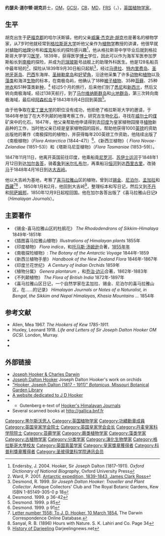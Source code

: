 {{Infobox Scientist
|name              = 约瑟夫·道尔顿·胡克
| image            = Sir Joseph Dalton Hooker.jpg 
| image_size       = 230px
| birth_date       = {{birth date|df=yes|1817|6|30}}
| birth_place      = {{UK}}[[萨福克郡|萨福克郡]][[黑尔斯沃思|黑尔斯沃思]]
| death_date       = {{death date and age|1911|12|10|1817|6|30|df=y}}
| death_place      = {{UK}}[[伯克郡|伯克郡]][[桑宁戴尔|桑宁戴尔]]
|nationality       = {{UK}}
|ethnicity         = 
|field             = [[植物学|植物学]]
|work_institutions = [[邱园|邱园]]
|alma_mater        = [[格拉斯哥大学|格拉斯哥大学]]
|doctoral_advisor  = 
|doctoral_students = 
|known_for         = 
|author_abbrev_bot = 
|author_abbrev_zoo = 
|influences        = [[威廉·杰克逊·胡克|威廉·杰克逊·胡克]]<br>[[查尔斯·达尔文|查尔斯·达尔文]]<br>[[乔治·边沁|乔治·边沁]]
|influenced        = [[威廉·特纳·西塞尔顿-戴尔|威廉·特纳·西塞尔顿-戴尔]]
|prizes            = [[功绩勋章|功绩勋章]]（1907年）<br>[[印度之星勋章|印度之星勋章]]<br>[[科普利獎章|科普利獎章]]（1887年）<br>[[达尔文奖章|达尔文奖章]]（1892年）<br>[[达尔文-华莱士奖章|达尔文-华莱士奖章]]（1908年）
|religion          = 
|footnotes         = 
|signature         = Joseph Dalton Hooker Signature.svg
}}
'''约瑟夫·道尔顿·胡克'''爵士，[[功績勳章_(英國)|OM]]，[[印度之星勳章|GCSI]]，[[巴斯勳章|CB]]，[[醫學士|MD]]，[[皇家學會院士|FRS]]（{{lang-en|Sir '''Joseph Dalton Hooker'''}}，{{bd|1817年|6月30日|1911年|12月10日|H}}），[[英国|英国]][[植物学家|植物学家]]。

== 生平 ==
胡克出生于[[萨福克郡|萨福克郡]]的哈尔沃斯镇，他的父亲[[威廉·杰克逊·胡克|威廉·杰克逊·胡克]]也是著名的植物学家，从7岁时他就经常到[[格拉斯哥大学|格拉斯哥大学]]听他父亲作为[[植物学|植物学]]教授的讲课，他很早就对[[植物|植物]]的[[地理|地理]]分布和[[库克|库克]]船长的探险感兴趣<ref name ="ODB">Endersby, J. 2004. Hooker, Sir Joseph Dalton (1817–1911). ''Oxford Dictionary of National Biography'', Oxford University Press</ref>，他从格拉斯哥中学毕业后就到格拉斯哥大学学习[[医学|医学]]，1839年，获得医学[[博士|博士]]学位，因此可以作为海军军医参加罗斯船长到[[南极|南极]]的探险，并成为[[厄瑞玻斯|厄瑞玻斯]]号战舰上的助理外科医生。他是128名船员中最年轻的<ref>Ward, P. 2001. [http://www.coolantarctica.com/Antarctica%20fact%20file/History/antarctic_ships/erebus_terror_antarctica.htm Antarctic expedition, 1839-1843, James Clark Ross]</ref>，探险从1839年9月30日船只起航<ref>Desmond, R. 1999. ''Sir Joseph Dalton Hooker: Traveller and Plant Collector''. Antique Collectors' Club and The Royal Botanic Gardens, Kew ISBN 1-85149-305-0 p 18</ref>，经过[[马德拉|马德拉]]、[[特内里费岛|特内里费岛]]、[[圣地牙哥岛_(佛得角)|圣地牙哥岛]]、[[巴西|巴西]]东海岸、[[圣赫勒拿岛|圣赫勒拿岛]]和[[好望角|好望角]]，沿途他采集了许多[[动物|动物]]和[[植物|植物]]以及[[藻类|藻类]]和海洋[[生物|生物]]的标本，在南极岛屿，他确认了18种[[被子植物门|被子植物]]、35种[[苔藓|苔藓]]、25种[[地衣|地衣]]和51种藻类新[[种|种]]，<ref>Desmond. 1999. p 36-42</ref> 经过5个月的旅行，后来他们到了[[悉尼|悉尼]]和[[新西兰|新西兰]]，然后又转向南极海域，经过138天航行，到了[[马尔维纳斯群岛|马尔维纳斯群岛]]和[[火地群岛|火地群岛]]，第三次转向南极海域，最后经[[阿森松岛|阿森松岛]]于1843年9月4日回到英国<ref>Desmond. 1999. p 85</ref>。

由于他争取在[[爱丁堡大学|爱丁堡大学]]的职位没有成功，他拒绝了格拉斯哥大学的邀请，于1846年参加了在大不列颠的地理考察工作，研究古生物[[化石|化石]]，寻找在[[威尔士|威尔士]]的[[煤|煤]]矿床中的化石，1847年，他父亲帮助他申请得到去[[印度|印度]]为皇家植物园搜寻[[植物|植物]]新品种的工作，当时他父亲已经是皇家植物园的园长，帮助他获得1000[[英镑|英镑]]的资助出版他的著作《南极探险的植物》，并获得每年200英镑工作资助，他陆续出版了《南极植物》（''Flora Antarctica'' (1844–47)）<ref>Desmond. 1999. p 91</ref>、《新西兰植物》（ ''Flora Novae-Zelandiae'' (1851–53)）和《塔斯马尼亚植物》（''Flora Tasmaniae'' (1853–59)）。

1847年11月11日，他离开英国前往印度，他乘船竟[[尼罗河|尼罗河]]、[[苏伊士运河|苏伊士运河]]于1848年1月12日到达[[加尔各答|加尔各答]]，骑着[[象|象]]到[[密札浦|米尔扎布尔]]，再乘船沿[[恒河|恒河]]到达[[西里古里|西里古里]]，改骑[[马|马]]于1848年4月16日到达[[大吉岭|大吉岭]]。

他以大吉岭为基地，考察了[[喜马拉雅山|喜马拉雅山]]区的植物，曾到过[[锡金|锡金]]、[[尼泊尔|尼泊尔]]、[[孟加拉|孟加拉]]和[[西藏|西藏]]<ref name=Darwin>[http://darwin.lib.cam.ac.uk/perl/nav?pclass=letter&pkey=1558 Letter number 1558: To J. D. Hooker. 10 March 1854.] {{webarchive|url=https://web.archive.org/web/20061015094131/http://darwin.lib.cam.ac.uk/perl/nav?pclass=letter&pkey=1558 |date=2006年10月15日 }} The Darwin Correspondence Online Database.</ref><ref>Sanyal, R. B. (1896) Hours with Nature. S. K. Lahiri and Co. Page 34</ref> ，1850年1月和2月，他回到大吉岭<ref name=darjeelingnews2>[http://www.darjeelingnews.net/darjeeling_history.html History of Darjeeling] {{Wayback|url=http://www.darjeelingnews.net/darjeeling_history.html |date=20080511201518 }} Darjeelingnews.net</ref>，整理标本和写日记，然后又到[[不丹|不丹]]和[[阿萨姆邦|阿萨姆邦]]，1850年12月9日起程回国。他在加尔各答出版了《喜马拉雅山日记》（''Himalayan Journals''）。


{{植物命名人|Hook.f.|约瑟夫·道尔顿·胡克}}

== 主要著作 ==
* 《锡金-喜马拉雅山区的杜鹃花》 ''The Rhododendrons of Sikkim-Himalaya'' 1849年-1851年 
* 《插图喜马拉雅山植物》''Illustrations of Himalayan plants'' 1855年 
* 《印度植物》 ''Flora indica''，和[[托马斯·汤姆逊|托马斯·汤姆逊]]合著，[[1855年年|1855年年]] 
* 《南极探险植物》: ''The Botany of the Antarctic Voyage'' 1844年-1859 
* 《新西兰植物手册》 ''Handbook of the New Zealand Flora'' 1846年-1867年 
* 《印度兰花世纪》 ''A Century of Indian Orchids'' 1859年 
* 《植物分属》 ''Genera plantarum'' ，和[[乔治·边沁|乔治·边沁]]合著，1862年-1883年 
* 《不列颠植物》 ''The Flora of British India'' 1872年-1897年 
* 《喜马拉雅山区日记，一个自然学家在孟加拉、锡金、尼泊尔的喜马拉雅山区，在……的记录》 ''Himalayan Journals or Notes of a Naturalist, in Bengal, the Sikkim and Nepal Himalayas, Khasia Mountains ...'' 1854年 

==参考文献==
{{reflist}}
*Allen, Mea 1967. ''The Hookers of Kew 1785-1911''.
*Huxley, Leonard 1918. ''Life and Letters of Sir Joseph Dalton Hooker OM GCSI''. London, Murray.
*{{cite web |url=http://www.strangescience.net/jhooker.htm |title=Rocky Road: Joseph Hooker |author= Scott, Michon |authorlink= |coauthors= |year= 2008 |accessdate=2008-11-30}}
*{{cite EB1911|wstitle=Hooker, Sir Joseph Dalton}}

== 外部链接 ==
{{commons}}
*[http://www.darwinproject.ac.uk/ Joseph Hooker & Charles Darwin]
*[http://www.orchids.co.in/orchidologists/joseph-dalton-hooker.shtm Joseph Dalton Hooker] Joseph Dalton Hooker's work on orchids
* [http://www.botanicus.org/creator/10  "Hooker, Joseph Dalton (1817 - 1911)" ''Botanicus,'' Missouri Botanical Garden Library]
* [https://web.archive.org/web/20040527025122/http://www.jdhooker.org.uk/ A website dedicated to J D Hooker]
* {{gutenberg author| id=J.+D.+Hooker | name=Joseph Dalton Hooker}}
** Gutenberg e-text of [http://www.gutenberg.org/etext/6478 Hooker's Himalayan Journals]
* Several scanned books at http://gallica.bnf.fr
{{自然历史}}
{{皇家学会会长}}
{{皇家奖章获得者}}
{{1851年至1900年科普利奖章获得者}}
{{Authority control}}
{{DEFAULTSORT:Hooker, Joseph Dalton}}
[[Category:黑尔斯沃思人|Category:黑尔斯沃思人]]
[[Category:英国植物学家|Category:英国植物学家]]
[[Category:功績勳章成員|Category:功績勳章成員]]
[[Category:英国皇家学会院士|Category:英国皇家学会院士]]
[[Category:英国皇家学会会长|Category:英国皇家学会会长]]
[[Category:丹麦皇家科学院院士|Category:丹麦皇家科学院院士]]
[[Category:苔藓学家|Category:苔藓学家]]
[[Category:蕨类植物学家|Category:蕨类植物学家]]
[[Category:藻类学家|Category:藻类学家]]
[[Category:古植物学家|Category:古植物学家]]
[[Category:分类学家|Category:分类学家]]
[[Category:演化生物學家|Category:演化生物學家]]
[[Category:格拉斯哥大學校友|Category:格拉斯哥大學校友]]
[[Category:英国真菌学家|Category:英国真菌学家]]
[[Category:皇家獎章獲得者|Category:皇家獎章獲得者]]
[[Category:科普利獎章獲得者|Category:科普利獎章獲得者]]
[[Category:圣彼得堡科学院通讯会员|Category:圣彼得堡科学院通讯会员]]
